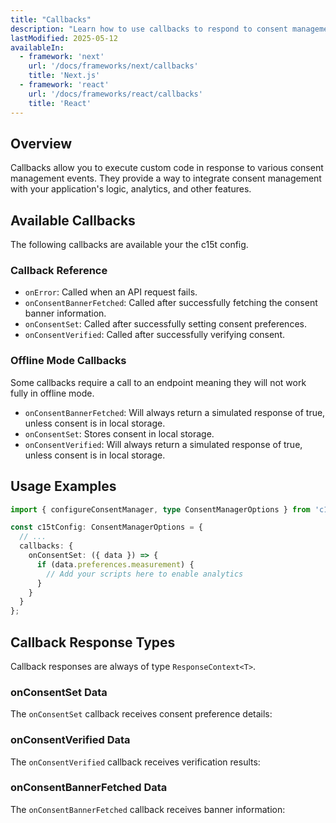 ```yaml
---
title: "Callbacks"
description: "Learn how to use callbacks to respond to consent management events in both JavaScript and React applications."
lastModified: 2025-05-12
availableIn:
  - framework: 'next'
    url: '/docs/frameworks/next/callbacks'
    title: 'Next.js'
  - framework: 'react'
    url: '/docs/frameworks/react/callbacks'
    title: 'React'
---
```


## Overview

Callbacks allow you to execute custom code in response to various consent management events. They provide a way to integrate consent management with your application's logic, analytics, and other features.

## Available Callbacks

The following callbacks are available your the c15t config.

### Callback Reference

- `onError`: Called when an API request fails.
- `onConsentBannerFetched`: Called after successfully fetching the consent banner information.
- `onConsentSet`: Called after successfully setting consent preferences.
- `onConsentVerified`: Called after successfully verifying consent.

### Offline Mode Callbacks

Some callbacks require a call to an endpoint meaning they will not work fully in offline mode.

- `onConsentBannerFetched`: Will always return a simulated response of true, unless consent is in local storage.
- `onConsentSet`: Stores consent in local storage.
- `onConsentVerified`: Will always return a simulated response of true, unless consent is in local storage.



## Usage Examples

```typescript
import { configureConsentManager, type ConsentManagerOptions } from 'c15t';

const c15tConfig: ConsentManagerOptions = {
  // ...
  callbacks: {
    onConsentSet: ({ data }) => {
      if (data.preferences.measurement) {
        // Add your scripts here to enable analytics
      }
    }
  }
};
```

## Callback Response Types

Callback responses are always of type `ResponseContext<T>`. 

<auto-type-table path="../node_modules/c15t/src/client/types.ts" name="ResponseContext" />

### onConsentSet Data

The `onConsentSet` callback receives consent preference details:

<auto-type-table path="../node_modules/c15t/src/client/client-interface.ts" name="ConsentSetCallbackPayload" />

### onConsentVerified Data

The `onConsentVerified` callback receives verification results:

<auto-type-table path="../node_modules/c15t/src/client/client-interface.ts" name="ConsentVerifiedCallbackPayload" />

### onConsentBannerFetched Data

The `onConsentBannerFetched` callback receives banner information:

<auto-type-table path="../node_modules/c15t/src/client/client-interface.ts" name="ConsentBannerFetchedCallbackPayload" />
